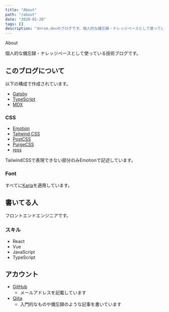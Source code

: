 ```yaml
---
title: "About"
path: "/about"
date: "2020-01-20"
tags: []
description: "dnrsm.devのブログです。個人的な備忘録・ナレッジベースとして使っている技術ブログです。"
---
```


<PageTitle showTagsLink={false}>About</PageTitle>


<div class="page">
個人的な備忘録・ナレッジベースとして使っている技術ブログです。

## このブログについて
以下の構成で作成されています。

- [Gatsby](https://www.gatsbyjs.org/)
- [TypeScript](https://www.typescriptlang.org/)
- [MDX](https://mdxjs.com/)

### CSS
- [Emotion](https://emotion.sh)
- [Tailwind CSS](https://tailwindcss.com/)
- [PostCSS](https://postcss.org/)
- [PurgeCSS](https://purgecss.com/)
- [ress](https://ress-css.surge.sh/)

TailwindCSSで表現できない部分のみEmotionで記述しています。

### Font
すべてに[Karla](https://fonts.google.com/specimen/Karla)を適用しています。

## 書いてる人
フロントエンドエンジニアです。

### スキル

- React
- Vue
- JavaScript
- TypeScript

## アカウント
- [GitHub](https://github.com/dnrsm)
  - メールアドレスを記載しています
- [Qiita](https://qiita.com/dnrsm)
  - 入門的なものや備忘録のような記事を書いています

</div>

